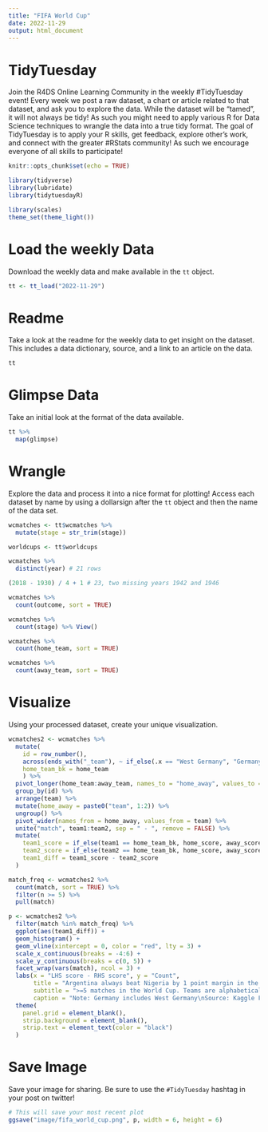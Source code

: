 ```yaml
---
title: "FIFA World Cup"
date: 2022-11-29
output: html_document
---
```


# TidyTuesday

Join the R4DS Online Learning Community in the weekly #TidyTuesday event! Every week we post a raw dataset, a chart or article related to that dataset, and ask you to explore the data. While the dataset will be "tamed", it will not always be tidy! As such you might need to apply various R for Data Science techniques to wrangle the data into a true tidy format. The goal of TidyTuesday is to apply your R skills, get feedback, explore other's work, and connect with the greater #RStats community! As such we encourage everyone of all skills to participate!

```r

knitr::opts_chunk$set(echo = TRUE)

library(tidyverse)
library(lubridate)
library(tidytuesdayR)

library(scales)
theme_set(theme_light())
```

# Load the weekly Data

Download the weekly data and make available in the `tt` object.

```r

tt <- tt_load("2022-11-29")

```

# Readme

Take a look at the readme for the weekly data to get insight on the dataset. This includes a data dictionary, source, and a link to an article on the data.

```r

tt

```

# Glimpse Data

Take an initial look at the format of the data available.

```r

tt %>% 
  map(glimpse)

```

# Wrangle

Explore the data and process it into a nice format for plotting! Access each dataset by name by using a dollarsign after the `tt` object and then the name of the data set.

```r

wcmatches <- tt$wcmatches %>% 
  mutate(stage = str_trim(stage))

worldcups <- tt$worldcups
```

```r
wcmatches %>% 
  distinct(year) # 21 rows

(2018 - 1930) / 4 + 1 # 23, two missing years 1942 and 1946

wcmatches %>% 
  count(outcome, sort = TRUE)

wcmatches %>% 
  count(stage) %>% View()

wcmatches %>% 
  count(home_team, sort = TRUE)

wcmatches %>% 
  count(away_team, sort = TRUE)

```

# Visualize

Using your processed dataset, create your unique visualization.

```r
wcmatches2 <- wcmatches %>% 
  mutate(
    id = row_number(),
    across(ends_with("_team"), ~ if_else(.x == "West Germany", "Germany", .x)),
    home_team_bk = home_team
    ) %>% 
  pivot_longer(home_team:away_team, names_to = "home_away", values_to = "team") %>% 
  group_by(id) %>% 
  arrange(team) %>% 
  mutate(home_away = paste0("team", 1:2)) %>% 
  ungroup() %>% 
  pivot_wider(names_from = home_away, values_from = team) %>% 
  unite("match", team1:team2, sep = " - ", remove = FALSE) %>% 
  mutate(
    team1_score = if_else(team1 == home_team_bk, home_score, away_score),
    team2_score = if_else(team2 == home_team_bk, home_score, away_score),
    team1_diff = team1_score - team2_score
  )

match_freq <- wcmatches2 %>% 
  count(match, sort = TRUE) %>% 
  filter(n >= 5) %>% 
  pull(match)

p <- wcmatches2 %>% 
  filter(match %in% match_freq) %>% 
  ggplot(aes(team1_diff)) +
  geom_histogram() +
  geom_vline(xintercept = 0, color = "red", lty = 3) +
  scale_x_continuous(breaks = -4:6) +
  scale_y_continuous(breaks = c(0, 5)) +
  facet_wrap(vars(match), ncol = 3) +
  labs(x = "LHS score - RHS score", y = "Count",
       title = "Argentina always beat Nigeria by 1 point margin in the past",
       subtitle = ">=5 matches in the World Cup. Teams are alphabetical order.",
       caption = "Note: Germany includes West Germany\nSource: Kaggle FIFA World Cup") +
  theme(
    panel.grid = element_blank(),
    strip.background = element_blank(),
    strip.text = element_text(color = "black")
  )
```


# Save Image

Save your image for sharing. Be sure to use the `#TidyTuesday` hashtag in your post on twitter!

```r

# This will save your most recent plot
ggsave("image/fifa_world_cup.png", p, width = 6, height = 6)

```
